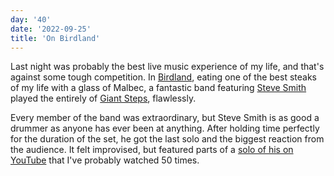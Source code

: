 ```yaml
---
day: '40'
date: '2022-09-25'
title: 'On Birdland'
---
```


Last night was probably the best live music experience of my life, and that's against some tough competition. In [Birdland](<https://en.wikipedia.org/wiki/Birdland_(New_York_jazz_club)>), eating one of the best steaks of my life with a glass of Malbec, a fantastic band featuring [Steve Smith](https://www.youtube.com/watch?v=2KTaVJYUekY) played the entirely of [Giant Steps](https://en.wikipedia.org/wiki/Giant_Steps), flawlessly.

Every member of the band was extraordinary, but Steve Smith is as good a drummer as anyone has ever been at anything. After holding time perfectly for the duration of the set, he got the last solo and the biggest reaction from the audience. It felt improvised, but featured parts of a [solo of his on YouTube](https://www.youtube.com/watch?v=F_T4YXhnveA) that I've probably watched 50 times.
